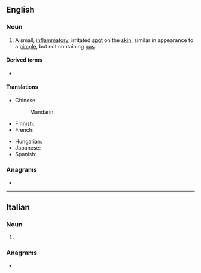 ==English==

===Noun===
{{en-noun}}

# A small, [[inflammatory]], irritated [[spot]] on the [[skin]], similar in appearance to a [[pimple]], but not containing [[pus]].

====Derived terms====
* {{l|en|pearly penile papules}}

====Translations====
{{trans-top|small, inflammatory spot on skin without pus}}
* Chinese:
*: Mandarin: {{t+|cmn|丘疹|tr=qiūzhěn|sc=Hani}}
* Finnish: {{t|fi|näppylä}}
* French: {{t+|fr|papule|f}}
{{trans-mid}}
* Hungarian: {{t|hu|papula}}
* Japanese: {{t|ja|丘疹|tr=きゅうしん, kyūshin|sc=Jpan}}
* Spanish: {{t+|es|pápula|f}}
{{trans-bottom}}

===Anagrams===
* {{anagrams|en|a=aelppu|upleap}}

----

==Italian==

===Noun===
{{head|it|noun form|g=f}}

# {{plural of|it|papula}}

===Anagrams===
* {{anagrams|it|a=aelppu|pupale}}